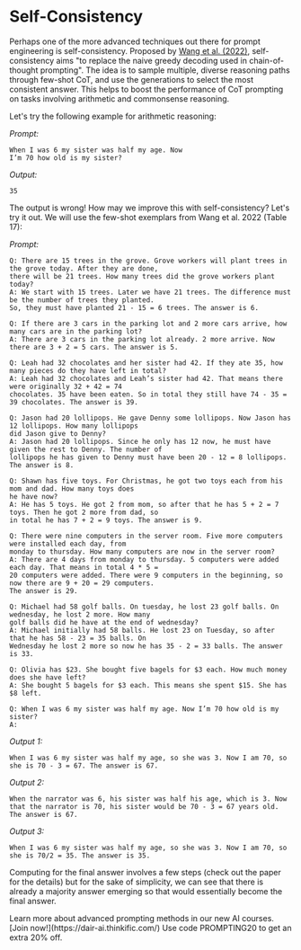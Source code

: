 # Self-Consistency

Perhaps one of the more advanced techniques out there for prompt engineering is self-consistency. Proposed by [Wang et al. (2022)](https://arxiv.org/abs/2203.11171), self-consistency aims "to replace the naive greedy decoding used in chain-of-thought prompting". The idea is to sample multiple, diverse reasoning paths through few-shot CoT, and use the generations to select the most consistent answer. This helps to boost the performance of CoT prompting on tasks involving arithmetic and commonsense reasoning.

Let's try the following example for arithmetic reasoning:

*Prompt:*
```
When I was 6 my sister was half my age. Now
I’m 70 how old is my sister?
```

*Output:*
```
35
```

The output is wrong! How may we improve this with self-consistency? Let's try it out. We will use the few-shot exemplars from Wang et al. 2022 (Table 17):

*Prompt:*
```
Q: There are 15 trees in the grove. Grove workers will plant trees in the grove today. After they are done,
there will be 21 trees. How many trees did the grove workers plant today?
A: We start with 15 trees. Later we have 21 trees. The difference must be the number of trees they planted.
So, they must have planted 21 - 15 = 6 trees. The answer is 6.

Q: If there are 3 cars in the parking lot and 2 more cars arrive, how many cars are in the parking lot?
A: There are 3 cars in the parking lot already. 2 more arrive. Now there are 3 + 2 = 5 cars. The answer is 5.

Q: Leah had 32 chocolates and her sister had 42. If they ate 35, how many pieces do they have left in total?
A: Leah had 32 chocolates and Leah’s sister had 42. That means there were originally 32 + 42 = 74
chocolates. 35 have been eaten. So in total they still have 74 - 35 = 39 chocolates. The answer is 39.

Q: Jason had 20 lollipops. He gave Denny some lollipops. Now Jason has 12 lollipops. How many lollipops
did Jason give to Denny?
A: Jason had 20 lollipops. Since he only has 12 now, he must have given the rest to Denny. The number of
lollipops he has given to Denny must have been 20 - 12 = 8 lollipops. The answer is 8.

Q: Shawn has five toys. For Christmas, he got two toys each from his mom and dad. How many toys does
he have now?
A: He has 5 toys. He got 2 from mom, so after that he has 5 + 2 = 7 toys. Then he got 2 more from dad, so
in total he has 7 + 2 = 9 toys. The answer is 9.

Q: There were nine computers in the server room. Five more computers were installed each day, from
monday to thursday. How many computers are now in the server room?
A: There are 4 days from monday to thursday. 5 computers were added each day. That means in total 4 * 5 =
20 computers were added. There were 9 computers in the beginning, so now there are 9 + 20 = 29 computers.
The answer is 29.

Q: Michael had 58 golf balls. On tuesday, he lost 23 golf balls. On wednesday, he lost 2 more. How many
golf balls did he have at the end of wednesday?
A: Michael initially had 58 balls. He lost 23 on Tuesday, so after that he has 58 - 23 = 35 balls. On
Wednesday he lost 2 more so now he has 35 - 2 = 33 balls. The answer is 33.

Q: Olivia has $23. She bought five bagels for $3 each. How much money does she have left?
A: She bought 5 bagels for $3 each. This means she spent $15. She has $8 left.

Q: When I was 6 my sister was half my age. Now I’m 70 how old is my sister?
A:
```

*Output 1:*
```
When I was 6 my sister was half my age, so she was 3. Now I am 70, so she is 70 - 3 = 67. The answer is 67.
```

*Output 2:*
```
When the narrator was 6, his sister was half his age, which is 3. Now that the narrator is 70, his sister would be 70 - 3 = 67 years old. The answer is 67.
```

*Output 3:*
```
When I was 6 my sister was half my age, so she was 3. Now I am 70, so she is 70/2 = 35. The answer is 35.
```

Computing for the final answer involves a few steps (check out the paper for the details) but for the sake of simplicity, we can see that there is already a majority answer emerging so that would essentially become the final answer. 

<Callout type= "info" emoji="🎓">
Learn more about advanced prompting methods in our new AI courses. [Join now!](https://dair-ai.thinkific.com/)
Use code PROMPTING20 to get an extra 20% off.
</Callout>
